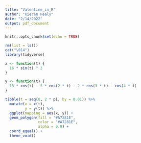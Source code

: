 ```yaml
---
title: "Valentine_in_R"
author: "Kieran Healy"
date: "2/14/2022"
output: pdf_document
---
```


```r
knitr::opts_chunk$set(echo = TRUE)
```

```r
rm(list = ls())
cat("\014")
library(tidyverse) 
```

```r
x <- function(t) {
  16 * sin(t) ^ 3
}

y <- function(t) {
  13 * cos(t) - 5 * cos(2 * t) - 2 * cos(3 * t) - cos(4 * t)
}

tibble(t = seq(0, 2 * pi, by = 0.01)) %>% 
  mutate(x = x(t),
         y = y(t)) %>% 
  ggplot(mapping = aes(x, y)) +
  geom_polygon(fill = "#A7281E",
               color = "#A7281E",
               alpha = 0.9) +
  coord_equal() +
  theme_void()
```
